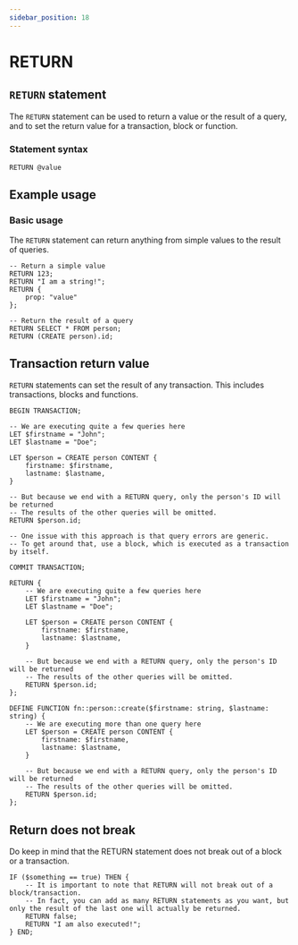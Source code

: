 ```yaml
---
sidebar_position: 18
---
```


# RETURN

## `RETURN` statement

The `RETURN` statement can be used to return a value or the result of a query, and to set the return value for a transaction, block or function.

### Statement syntax

```surql title="SurrealQL Syntax"
RETURN @value
```

## Example usage
### Basic usage

The `RETURN` statement can return anything from simple values to the result of queries.

```surql
-- Return a simple value
RETURN 123;
RETURN "I am a string!";
RETURN {
	prop: "value"
};

-- Return the result of a query
RETURN SELECT * FROM person;
RETURN (CREATE person).id;
```

## Transaction return value

`RETURN` statements can set the result of any transaction. This includes transactions, blocks and functions.

```surql title="Transaction return value"
BEGIN TRANSACTION;

-- We are executing quite a few queries here
LET $firstname = "John";
LET $lastname = "Doe";

LET $person = CREATE person CONTENT {
	firstname: $firstname,
	lastname: $lastname,
}

-- But because we end with a RETURN query, only the person's ID will be returned
-- The results of the other queries will be omitted.
RETURN $person.id;

-- One issue with this approach is that query errors are generic.
-- To get around that, use a block, which is executed as a transaction by itself.

COMMIT TRANSACTION;
```

```surql title="Block return value"
RETURN {
	-- We are executing quite a few queries here
	LET $firstname = "John";
	LET $lastname = "Doe";

	LET $person = CREATE person CONTENT {
		firstname: $firstname,
		lastname: $lastname,
	}

	-- But because we end with a RETURN query, only the person's ID will be returned
	-- The results of the other queries will be omitted.
	RETURN $person.id;
};
```
```surql title="Function return value"
DEFINE FUNCTION fn::person::create($firstname: string, $lastname: string) {
	-- We are executing more than one query here
	LET $person = CREATE person CONTENT {
		firstname: $firstname,
		lastname: $lastname,
	}

	-- But because we end with a RETURN query, only the person's ID will be returned
	-- The results of the other queries will be omitted.
	RETURN $person.id;
};
```

## Return does not break
Do keep in mind that the RETURN statement does not break out of a block or a transaction.

```surql
IF ($something == true) THEN {
	-- It is important to note that RETURN will not break out of a block/transaction.
	-- In fact, you can add as many RETURN statements as you want, but only the result of the last one will actually be returned.
	RETURN false;
	RETURN "I am also executed!";
} END;
```